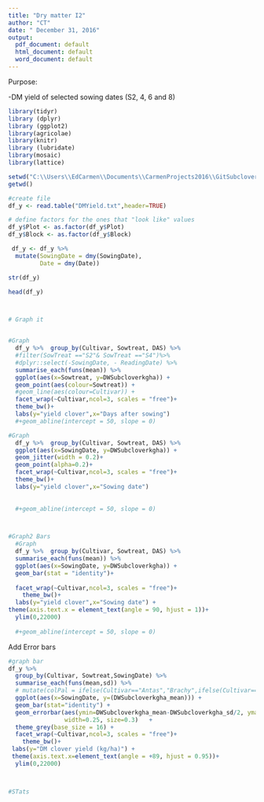 ```yaml
---
title: "Dry matter I2"
author: "CT"
date: " December 31, 2016"
output:
  pdf_document: default
  html_document: default
  word_document: default
---
```


Purpose:

-DM yield of selected sowing dates (S2, 4, 6 and 8) 



```r
library(tidyr)
library (dplyr)
library (ggplot2)
library(agricolae)
library(knitr)
library (lubridate)
library(mosaic)
library(lattice)
```


```r
setwd("C:\\Users\\EdCarmen\\Documents\\CarmenProjects2016\\GitSubclover\\DMYield")
getwd()

#create file
df_y <- read.table("DMYield.txt",header=TRUE)

# define factors for the ones that "look like" values
df_y$Plot <- as.factor(df_y$Plot)
df_y$Block <- as.factor(df_y$Block)

 df_y <- df_y %>%
  mutate(SowingDate = dmy(SowingDate), 
         Date = dmy(Date))

str(df_y)

head(df_y)




```

```r
# Graph it 


#Graph         
  df_y %>%  group_by(Cultivar, Sowtreat, DAS) %>%
  #filter(SowTreat =="S2"& SowTreat =="S4")%>%
  #dplyr::select(-SowingDate, - ReadingDate) %>%
  summarise_each(funs(mean)) %>%
  ggplot(aes(x=Sowtreat, y=DWSubcloverkgha)) + 
  geom_point(aes(colour=Sowtreat)) +
  #geom_line(aes(colour=Cultivar)) +
  facet_wrap(~Cultivar,ncol=3, scales = "free")+
  theme_bw()+
  labs(y="yield clover",x="Days after sowing") 
  #+geom_abline(intercept = 50, slope = 0)


```





```r
#Graph         
  df_y %>%  group_by(Cultivar, Sowtreat, DAS) %>%
  ggplot(aes(x=SowingDate, y=DWSubcloverkgha)) + 
  geom_jitter(width = 0.2)+
  geom_point(alpha=0.2)+
  facet_wrap(~Cultivar,ncol=3, scales = "free")+
  theme_bw()+
  labs(y="yield clover",x="Sowing date") 
  
  
  #+geom_abline(intercept = 50, slope = 0)




```


```r

#Graph2 Bars         
  #Graph         
  df_y %>%  group_by(Cultivar, Sowtreat, DAS) %>%
  summarise_each(funs(mean)) %>%
  ggplot(aes(x=SowingDate, y=DWSubcloverkgha)) + 
  geom_bar(stat = "identity")+
  
  facet_wrap(~Cultivar,ncol=3, scales = "free")+
    theme_bw()+
  labs(y="yield clover",x="Sowing date") +
theme(axis.text.x = element_text(angle = 90, hjust = 1))+
  ylim(0,22000)
   
  #+geom_abline(intercept = 50, slope = 0)
```

Add Error bars  

```r

#graph bar
df_y %>%
  group_by(Cultivar, Sowtreat,SowingDate) %>%
  summarise_each(funs(mean,sd)) %>%
  # mutate(colPal = ifelse(Cultivar=="Antas","Brachy",ifelse(Cultivar=="Monti","Brachy","Yanny"))) %>%
  ggplot(aes(x=SowingDate, y=(DWSubcloverkgha_mean))) +
  geom_bar(stat="identity") +
  geom_errorbar(aes(ymin=DWSubcloverkgha_mean-DWSubcloverkgha_sd/2, ymax=DWSubcloverkgha_mean+DWSubcloverkgha_sd/2),
                width=0.25, size=0.3)   +
  theme_grey(base_size = 16) +
  facet_wrap(~Cultivar,ncol=3, scales = "free")+
    theme_bw()+
 labs(y="DM clover yield (kg/ha)") +
 theme(axis.text.x=element_text(angle = +89, hjust = 0.95))+
  ylim(0,22000)




```


```r
#STats 


```


